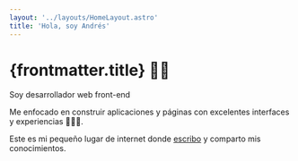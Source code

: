 ```yaml
---
layout: '../layouts/HomeLayout.astro'
title: 'Hola, soy Andrés'
---
```


# {frontmatter.title} 👋🏽

Soy desarrollador web front-end

Me enfocado en construir aplicaciones y páginas con excelentes interfaces y experiencias 👨🏽‍💻.

Este es mi pequeño lugar de internet donde [escribo](./blog) y comparto mis conocimientos.
